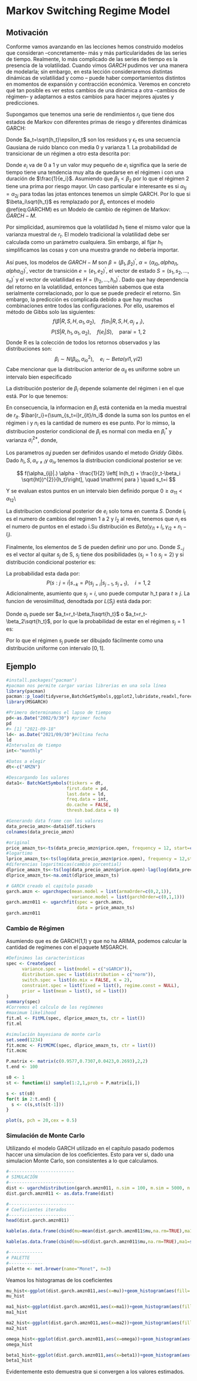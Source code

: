 # Markov Switching Regime Model

## Motivación

Conforme vamos avanzando en las lecciones hemos construido modelos que consideran --concretamente-- más y más particularidades de las series de tiempo. Realmente, lo más complicado de las series de tiempo es la presencia de la volatilidad. Cuando vimos $GARCH$ pudimos ver una manera de modelarla; sin embargo, en esta lección consideraremos distintas dinámicas de volatilidad y como -- puede haber comportamientos distintos en momentos de expansión y contracción económica. Veremos en concreto qué tan posible es ver estos cambios de una dinámica a otra --cambios de régimen-- y adaptarnos a estos cambios para hacer mejores ajustes y predicciones.

  Supongamos que tenemos una serie de rendimientos $r_t$ que tiene dos estados de Markov con diferentes primas de riesgo y diferentes dinámicas GARCH:
    \begin{equation}
    (\#eq:GARCHM)
r_t = \left\lbrace
\begin{array}{ll}
\beta_1\sqrt{h_t}+\sqrt{h_t}\epsilon_t, \quad h_t=\alpha_{10}+\alpha_{11}h_{t-1}+\alpha_{12}a^2_{t-1}\quad\mathrm{ si } \quad s_t=1\\
\beta_2\sqrt{h_t}+\sqrt{h_t}\epsilon_t,\quad h_t=\alpha_{20}+\alpha_{21}h_{t-1}+\alpha_{22}a^2_{t-1}\quad\mathrm{ si } \quad s_t=2
\end{array}
\right.
\end{equation}

Donde $a_t=\sqrt{h_t}\epsilon_t$ son los residuos y ${\epsilon_t}$ es una secuencia Gausiana de ruido blanco con media $0$ y varianza $1$. La probabilidad de transicionar de un régimen a otro esta descrita por:
\begin{equation}
    P(s_t=2|s_{t-1}=1)=e_1,\quad P(s_t=1|s_{t-1}=2)=e_2
\end{equation}

Donde $e_i$ va de 0 a 1 y un valor muy pequeño de $e_i$ significa que la serie de tiempo tiene una tendencia muy alta de quedarse en el régimen i con una duración de $\frac{1}{e_i}$. Asumiendo que $\beta_1<\beta_2$ por lo que el régimen 2 tiene una prima por riesgo mayor. Un caso particular e interesante es si $\alpha_{1j}=\alpha_{2j}$ para todas las jotas entonces tenemos un simple GARCH. Por lo que si $\beta_i\sqrt{h_t}$ es remplazado por $\beta_i$, entonces el modelo \@ref(eq:GARCHM) es un Modelo de cambio de régimen de Markov: $GARCH-M$.

 Por simplicidad, asumiremos que la volatilidad $h_1$ tiene el mismo valor que la varianza muestral de $r_t$. El modelo tradicional la volatilidad debe ser calculada como un parámetro cualquiera. Sin embargo, al fijar $h_1$ simplificamos las cosas y con una muestra grande no debería importar.
    
Así pues, los modelos de $GARCH-M$ son $\beta=(\beta_1,\beta_2)^{'}$, $\alpha=(\alpha_{i0},alpha_{i1},alpha_{i2})^{'}$, vector de transición $e=(e_1,e_2)^{'}$, el vector de estado $S=(s_1,s_2,\dots,s_n)^{'}$ y el vector de volatilidad es $H=(h_2,\dots,h_n)^{'}$. Dado que hay dependencia del retorno en la volatilidad, entonces también sabemos que esta serialmente correlacionado, por lo que se puede predecir el retorno. Sin embargo, la predicción es complicada debido a que hay muchas combinaciones entre todos las configuraciones. Por ello, usaremos el método de Gibbs solo las siguientes:
    $$f(\beta|R,S,H,\alpha_1,\alpha_2), \quad f(\alpha_1|R,S,H,\alpha_{j\neq i}),$$
    $$P(S|R,h_1,\alpha_1,\alpha_2),\quad f(e_i|S), \quad\mathrm{ para } i=1,2$$
    Donde R es la colección de todos los retornos observados y las distribuciones son:
    $$\beta_i\sim N(\beta_{io},\sigma^2_{io}), \quad e_i\sim Beta(\gamma{i1},\gamma{i2})$$ Cabe mencionar que la distribucion anterior de $\alpha_{ij}$ es uniforme sobre un intervalo bien especificado
    

La distribución posterior de $\beta_i$ depende solamente del régimen i en el que está. 
   \begin{equation}
r_t = \left\lbrace
\begin{array}{ll}
\frac{r_t}{\sqrt{h_t}} \quad\mathrm{ si } s_t=i\\
0\quad\mathrm{ c.o.c }
\end{array}
\right.
\end{equation}
Por lo que tenemos:
\begin{equation}
    r_{it}=\beta_i+\epsilon_t,\quad \mathrm{si }s_t=i
\end{equation}

En consecuencia, la informacion en $\beta_i$ está contenida en la media muestral de $r_{it}$. $\bar{r_i}=(\sum_{s_t=i}r_{it}/n_i$ donde la suma son los puntos en el régimen i y $n_i$ es la cantidad de numero es ese punto. Por lo mimso, la distribucion posterior condicional de $\beta_i$ es normal con media en $\beta_i^*$ y varianza $\sigma^{2*}_i$, donde,

\begin{equation}
    \frac{1}{\sigma^{2*}_i}=n_i+\frac{1}{\sigma^{2*}_{io}}, \quad \beta_i^*=\sigma^{2*}_{i}(n_i\bar{r_i}+\beta{io}/\sigma^{2}_{io})
\end{equation}

Los parametros $\alpha_ij$ pueden ser definidos usando el metodo _Griddy Gibbs_. Dado $h_i,S,\alpha_{v\neq i}$y $\alpha_{iv}$ tenemos la distribucion condicional posterior se ve:
    

$$ f(\alpha_{ij}|.) \alpha - \frac{1}{2} \left[ ln(h_t) + \frac{(r_t-\beta_i \sqrt{ht})^{2}}{h_t}\right],  \quad \mathrm{ para } \quad s_t=i $$

    
Y se evaluan estos puntos en un intervalo bien definido porque $0\geq\alpha_{11}<\alpha_{12}$\\

La distribucion condicional posterior de $e_i$ solo toma en cuenta $S$. Donde $l_t$ es el numero de cambios del regimen 1 a 2 y $l_2$ al revés, tenemos que $n_i$ es el numero de puntos en el estado i.Su distribución es $Beta(\gamma_{i1}+l_i,\gamma_{i2}+n_i-l_i)$.

Finalmente, los elementos de S de pueden definir uno por uno. Donde $S_{-j}$ es el vector al quitar $s_j$ de S, $s_j$ tiene dos posibilidades ($s_j=1$ o $s_j=2$) y si distribución condicional posterior es:
    \begin{equation}
        P(s_j|.)\alpha\prod_{t=j}^nf(a_t|H)P(s_j|S_{-j})    
        \end{equation}
  
La probabilidad esta dada por:
$$P(s:j=i|s_{-k}=P(s_{j=i}|s_{j-1},s_{j+1}),\quad i=1,2$$
Adicionalmente, asumiento que $s_j=i$, uno puede computar h_t para $t\geq j$. La funcion de verosimilitud, denodtada por $L(S_j)$ está dada por:

\begin{equation}
    L(s_j=i)\equiv\prod_{t=j}^nf(a_t|H)\alpha exp(f_{ji}), \quad f_{ji}=\sum_{t=j}^n
-\frac{1}{2}\left[ln(h_t)+\frac{a_t^2}{h_t}\right]
\end{equation}

Donde $a_t$ puede ser $a_t=r_t-\beta_1\sqrt{h_t}$ o $a_t=r_t-\beta_2\sqrt{h_t}$, por lo que la probabilidad de estar en el régimen $s_j=1$ es:

\begin{equation}
    P(s_j=1|.)=\frac{P(s_j=1|s_{j-1},s_{j+1})L(s_j=1)}{P(s_j=1|s_{j-1},s_{j+1})L(s_j=1)+P(s_j=2|s_{j-1},s_{j+1})L(s_j=2)}
\end{equation}

Por lo que el régimen $s_j$ puede ser dibujado fácilmente como una distribución uniforme con intervalo $[0,1]$.

## Ejemplo
```r
#install.packages("pacman")
#pacman nos permite cargar varias librerias en una sola línea
library(pacman)
pacman::p_load(tidyverse,BatchGetSymbols,ggplot2,lubridate,readxl,forecast,stats,stargazer,knitr,tseries,aTSA, TSA, rugarch, MSwM, MSGARCH, fGarch, ggpubr, knitr, MSGARCH,paletteer,MetBrewer)
library(MSGARCH)
```

```r
#Primero determinamos el lapso de tiempo
pd<-as.Date("2002/9/30") #primer fecha
pd
#> [1] "2021-09-18"
ld<- as.Date("2021/09/30")#última fecha
ld
#Intervalos de tiempo
int<-"monthly"

#Datos a elegir
dt<-c("AMZN")

#Descargando los valores
data1<- BatchGetSymbols(tickers = dt,
                       first.date = pd,
                       last.date = ld,
                       freq.data = int,
                       do.cache = FALSE,
                       thresh.bad.data = 0)

#Generando data frame con los valores
data_precio_amzn<-data1$df.tickers
colnames(data_precio_amzn)
```

```r
#original
price_amazn_ts<-ts(data_precio_amzn$price.open, frequency = 12, start=c(2002,09))
#logartimo
lprice_amazn_ts<-ts(log(data_precio_amzn$price.open), frequency = 12,start=c(2002,09))
#diferencias logaritmicas(cambio porcential)
dlprice_amazn_ts<-ts(log(data_precio_amzn$price.open)-lag(log(data_precio_amzn$price.open),1), frequency = 12, start=c(2002,10))
dlprice_amazn_ts<-na.omit(dlprice_amazn_ts)
```

```r
# GARCH creado el capitulo pasado
garch.amzn <- ugarchspec(mean.model = list(armaOrder=c(0,2,1)),
                         variance.model = list(garchOrder=c(0,1,1)))
garch.amzn011 <- ugarchfit(spec = garch.amzn, 
                           data = price_amazn_ts)
garch.amzn011
```

### Cambio de Régimen
Asumiendo que es de GARCH(1,1) y que no ha ARIMA, podemos calcular la cantidad de regímenes con el paquete MSGARCH.
```r
#Definimos las caracteristicas
spec <- CreateSpec(
      variance.spec = list(model = c("sGARCH")),
      distribution.spec = list(distribution = c("norm")),
      switch.spec = list(do.mix = FALSE, K = 2),
      constraint.spec = list(fixed = list(), regime.const = NULL),
      prior = list(mean = list(), sd = list())
)
summary(spec)
#Corremos el calculo de los regímenes
#maximum likelihood
fit.ml <- FitML(spec, dlprice_amazn_ts, ctr = list())
fit.ml

#simulación bayesiana de monte carlo
set.seed(1234)
fit.mcmc <- FitMCMC(spec, dlprice_amazn_ts, ctr = list())
fit.mcmc

P.matrix <- matrix(c(0.9577,0.7307,0.0423,0.2693),2,2)
t.end <- 100

s0 <- 1 
st <- function(i) sample(1:2,1,prob = P.matrix[i,])

s <- st(s0)
for(t in 2:t.end) {
  s <- c(s,st(s[t-1]))
}
```

```r
plot(s, pch = 20,cex = 0.5)
```

### Simulación de Monte Carlo
Utilizando el modelo GARCH utilizado en el capítulo pasado podemos haccer una simulacion de los coeficientes. Esto para ver si, dado una simulacion Monte Carlo, son consistentes a lo que calculamos.

```r
#-------------------------
# SIMULACIÓN
#-------------------------
dist <- ugarchdistribution(garch.amzn011, n.sim = 100, m.sim = 5000, n.start = 10, rseed = 1234)
dist.garch.amzn011 <- as.data.frame(dist)

#-------------------------
# Coeficientes iterados
#-------------------------
head(dist.garch.amzn011)
```

```r
kable(as.data.frame(cbind(mu=mean(dist.garch.amzn011$mu,na.rm=TRUE),ma1=mean(dist.garch.amzn011$ma1,na.rm=TRUE),ma2=mean(dist.garch.amzn011$ma2,na.rm=TRUE),omega=mean(dist.garch.amzn011$omega,na.rm=TRUE),beat1=mean(dist.garch.amzn011$beta1,na.rm=TRUE))), "html", caption = "Medias estándar de los coeficientes")
```

```r
kable(as.data.frame(cbind(mu=sd(dist.garch.amzn011$mu,na.rm=TRUE),ma1=sd(dist.garch.amzn011$ma1,na.rm=TRUE),ma2=sd(dist.garch.amzn011$ma2,na.rm=TRUE),omega=sd(dist.garch.amzn011$omega,na.rm=TRUE),beat1=sd(dist.garch.amzn011$beta1,na.rm=TRUE))),"html", caption = "Desviaciones estándar de los coeficientes")
```

```r
#-------------
# PALETTE
#-------------
palette <- met.brewer(name="Monet", n=3)
```

Veamos los histogramas de los coeficientes
```r
mu_hist<-ggplot(dist.garch.amzn011,aes(x=mu))+geom_histogram(aes(fill=..count..))+scale_fill_gradientn(colors = palette)+theme_light()+geom_vline(xintercept = mean(x=dist.garch.amzn011$mu, na.rm=TRUE), color="black", size=1)+annotate(geom = "text", x = (mean(x=dist.garch.amzn011$mu,na.rm=TRUE)+sd(x=dist.garch.amzn011$mu,na.rm=TRUE)), y=40, label=paste("Media=",mean(x=dist.garch.amzn011$mu,na.rm=TRUE)))+labs(title="Disttibución Mu",x="Mu", y="Frecuencia", fill = "Frecuencia")
mu_hist
```

```r
ma1_hist<-ggplot(dist.garch.amzn011,aes(x=ma1))+geom_histogram(aes(fill=..count..))+scale_fill_gradientn(colors = palette)+theme_light()+geom_vline(xintercept = mean(x=dist.garch.amzn011$ma1, na.rm=TRUE), color="black", size=1)+annotate(geom = "text", x = (mean(x=dist.garch.amzn011$ma1,na.rm=TRUE)+sd(x=dist.garch.amzn011$ma1,na.rm=TRUE)), y=40, label=paste("Media=",mean(x=dist.garch.amzn011$ma1,na.rm=TRUE)))+labs(title="Disttibución ma1",x="ma1", y="Frecuencia", fill = "Frecuencia")
ma1_hist
```

```r
ma2_hist<-ggplot(dist.garch.amzn011,aes(x=ma2))+geom_histogram(aes(fill=..count..))+scale_fill_gradientn(colors = palette)+theme_light()+geom_vline(xintercept = mean(x=dist.garch.amzn011$ma2, na.rm=TRUE), color="black", size=1)+annotate(geom = "text", x = (mean(x=dist.garch.amzn011$ma2,na.rm=TRUE)+sd(x=dist.garch.amzn011$ma2,na.rm=TRUE)), y=40, label=paste("Media=",mean(x=dist.garch.amzn011$ma2,na.rm=TRUE)))+labs(title="Disttibución ma2",x="ma2", y="Frecuencia", fill = "Frecuencia")
ma2_hist
```

```r
omega_hist<-ggplot(dist.garch.amzn011,aes(x=omega))+geom_histogram(aes(fill=..count..))+scale_fill_gradientn(colors = palette)+theme_light()+geom_vline(xintercept = mean(x=dist.garch.amzn011$omega, na.rm=TRUE), color="black", size=1)+annotate(geom = "text", x = (mean(x=dist.garch.amzn011$omega,na.rm=TRUE)+sd(x=dist.garch.amzn011$omega,na.rm=TRUE)), y=40, label=paste("Media=",mean(x=dist.garch.amzn011$omega,na.rm=TRUE)))+labs(title="Disttibución omega",x="omega", y="Frecuencia", fill = "Frecuencia")
omega_hist
```

```r
beta1_hist<-ggplot(dist.garch.amzn011,aes(x=beta1))+geom_histogram(aes(fill=..count..))+scale_fill_gradientn(colors = palette)+theme_light()+geom_vline(xintercept = mean(x=dist.garch.amzn011$beta1, na.rm=TRUE), color="black", size=1)+annotate(geom = "text", x = (mean(x=dist.garch.amzn011$beta1,na.rm=TRUE)+sd(x=dist.garch.amzn011$beta1,na.rm=TRUE)), y=40, label=paste("Media=",mean(x=dist.garch.amzn011$beta1,na.rm=TRUE)))+labs(title="Disttibución beta1",x="beta1", y="Frecuencia", fill = "Frecuencia")
beta1_hist
```

Evidentemente esto demuestra que si convergen a los valores estimados.